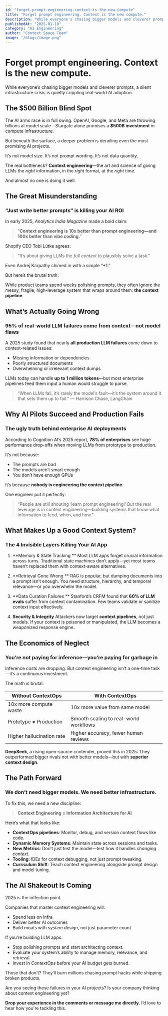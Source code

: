 ```yaml
---
id: "forget-prompt-engineering-context-is-the-new-compute"
title: "Forget prompt engineering. Context is the new compute."
description: "While everyone's chasing bigger models and cleverer prompts, a silent infrastructure crisis is quietly crippling real-world AI adoption."
publishedAt: "2025-01-10"
category: "AI Engineering"
author: "Context Space Team"
image: "/blogs/image.png"
---
```


# Forget prompt engineering. Context is the new compute.
While everyone’s chasing bigger models and cleverer prompts, a silent infrastructure crisis is quietly crippling real-world AI adoption.

## The $500 Billion Blind Spot

The AI arms race is in full swing. OpenAI, Google, and Meta are throwing billions at model scale—Stargate alone promises a **$500B investment** in compute infrastructure.

But beneath the surface, a deeper problem is derailing even the most promising AI projects.

It’s not model size.
It’s not prompt wording.
It’s not data quantity.

The real bottleneck? **Context engineering**—the art and science of giving LLMs the *right* information, in the *right* format, at the *right* time.

And almost no one is doing it well.


## The Great Misunderstanding

### “Just write better prompts” is killing your AI ROI

In early 2025, *Analytics India Magazine* made a bold claim:
> “**Context engineering is 10x better than prompt engineering—and 100x better than vibe coding.**”

Shopify CEO Tobi Lütke agrees:
> “It’s about giving LLMs the *full context* to plausibly solve a task.”

Even Andrej Karpathy chimed in with a simple “+1.”

But here’s the brutal truth:

While product teams spend weeks polishing prompts, they often ignore the messy, fragile, high-leverage system that wraps around them: **the context pipeline**.


## What’s Actually Going Wrong

### 95% of real-world LLM failures come from context—not model flaws

A 2025 study found that nearly **all production LLM failures** come down to context-related issues:
- Missing information or dependencies
- Poorly structured documents
- Overwhelming or irrelevant context dumps

LLMs today can handle **up to 1 million tokens**—but most enterprise pipelines feed them input a human would struggle to parse.

> “When LLMs fail, it’s rarely the model’s fault—it’s the system around it that sets them up to fail.”
— Harrison Chase, LangChain


## Why AI Pilots Succeed and Production Fails

### The ugly truth behind enterprise AI deployments

According to Cognition AI’s 2025 report, **78% of enterprises** see huge performance drop-offs when moving LLMs from prototype to production.

It’s not because:
- The prompts are bad
- The models aren’t smart enough
- You don’t have enough GPUs

It’s because **nobody is engineering the context pipeline**.

One engineer put it perfectly:
> “People are still shouting ‘learn prompt engineering!’ But the real leverage is in context engineering—building systems that know what information to feed, when, and how.”


## What Makes Up a Good Context System?

### The 4 Invisible Layers Killing Your AI App

1. **Memory & State Tracking **
   Most LLM apps forget crucial information across turns. Traditional state machines don’t apply—yet most teams haven’t replaced them with context-aware alternatives.

2. **Retrieval Gone Wrong **
   RAG is popular, but dumping documents into a prompt isn’t enough. You need structure, hierarchy, and temporal relevance—or you overwhelm the model.

3. **Data Curation Failures **
   Stanford’s CRFM found that **60% of LLM evals** suffer from context contamination. Few teams validate or sanitize context input effectively.

4. **Security & Integrity**
   Attackers now target **context pipelines**, not just models. If your context is poisoned or manipulated, the LLM becomes a weaponized response engine.


## The Economics of Neglect

### You’re not paying for inference—you’re paying for garbage in

Inference costs are dropping. But context engineering isn’t a one-time task—it’s a continuous investment.

The math is brutal:

| Without ContextOps | With ContextOps |
|--------------------|-----------------|
| 10x more compute waste | 10x more value from same model |
| Prototype ≠ Production | Smooth scaling to real-world workflows |
| Higher hallucination rate | Higher accuracy, fewer human reviews |

**DeepSeek**, a rising open-source contender, proved this in 2025:
They outperformed bigger rivals not with better models—but with **superior context design**.


## The Path Forward

### We don’t need bigger models. We need better infrastructure.

To fix this, we need a new discipline:

> **Context Engineering = Information Architecture for AI**

Here’s what that looks like:

- **ContextOps pipelines**: Monitor, debug, and version context flows like code.
- **Dynamic Memory Systems**: Maintain state across sessions and tasks.
- **New Metrics**: Don’t just test the model—test how it handles *changing context*.
- **Tooling**: IDEs for context debugging, not just prompt tweaking.
- **Curriculum Shift**: Teach context engineering alongside prompt design and model tuning.


## The AI Shakeout Is Coming

2025 is the inflection point.

Companies that master context engineering will:
- Spend less on infra
- Deliver better AI outcomes
- Build moats with *system design*, not just parameter count

If you’re building LLM apps:
- Stop polishing prompts and start architecting context.
- Evaluate your system’s ability to manage memory, relevance, and retrieval.
- Invest in *ContextOps* before your AI budget gets burned.

Those that don’t?
They’ll burn millions chasing prompt hacks while shipping broken products.

Are you seeing these failures in your AI projects?
Is your company thinking about context engineering yet?

**Drop your experience in the comments or message me directly.**
I’d love to hear how you're tackling this.
